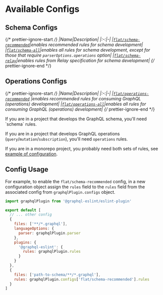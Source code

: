 
# Available Configs

## Schema Configs

{/* prettier-ignore-start */}
|Name|Description|
|:-:|-|
|[`flat/schema-recommended`](https://github.com/B2o5T/graphql-eslint/tree/master/packages/plugin/src/configs/schema-recommended.ts)|enables recommended rules for schema development|
|[`flat/schema-all`](https://github.com/B2o5T/graphql-eslint/tree/master/packages/plugin/src/configs/schema-all.ts)|enables all rules for schema development, except for those that require `parserOptions.operations` option|
|[`flat/schema-relay`](https://github.com/B2o5T/graphql-eslint/tree/master/packages/plugin/src/configs/schema-relay.ts)|enables rules from Relay specification for schema development|
{/* prettier-ignore-end */}

## Operations Configs

{/* prettier-ignore-start */}
|Name|Description|
|:-:|-|
|[`flat/operations-recommended`](https://github.com/B2o5T/graphql-eslint/tree/master/packages/plugin/src/configs/operations-recommended.ts) |enables recommended rules for consuming GraphQL (operations) development|
|[`flat/operations-all`](https://github.com/B2o5T/graphql-eslint/tree/master/packages/plugin/src/configs/operations-all.ts)|enables all rules for consuming GraphQL (operations) development|
{/* prettier-ignore-end */}

<Callout type="warning">
If you are in a project that develops the GraphQL schema, you'll need `schema` rules.

If you are in a project that develops GraphQL operations (`query`/`mutation`/`subscription`), you'll
need `operations` rules.

If you are in a monorepo project, you probably need both sets of rules, see
[example of configuration](https://github.com/B2o5T/graphql-eslint/tree/master/examples/monorepo/eslint.config.js).

</Callout>

## Config Usage

For example, to enable the `flat/schema-recommended` config, in a new configuration object assign the `rules` field to the `rules` field from the associated config from
`graphqlPlugin.configs` object.

```js filename="eslint.config.js"
import graphqlPlugin from '@graphql-eslint/eslint-plugin'

export default [
  // ... other config
  {
    files: ['**/*.graphql'],
    languageOptions: {
      parser: graphqlPlugin.parser
    },
    plugins: {
      '@graphql-eslint': {
        rules: graphqlPlugin.rules
      }
    }
  },
  {
    files: ['path-to-schema/**/*.graphql'],
    rules: graphqlPlugin.configs['flat/schema-recommended'].rules
  }
]
```
